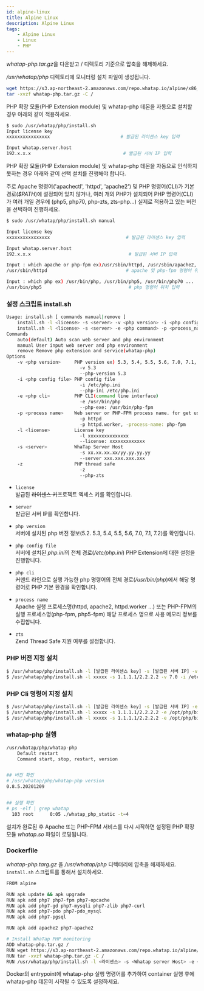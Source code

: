 ```yaml
---
id: alpine-linux
title: Alpine Linux
description: Alpine Linux
tags:
    - Alpine Linux
    - Linux
    - PHP
---
```

<!-- 전체적으로 구조 다시 잡아야 함 -->
<!-- / 디렉토리 기준? -->
*whatap-php.tar.gz*을 다운받고 / 디렉토리 기준으로 압축을 해제하세요.

*/usr/whatap/php* 디렉토리에 모니터링 설치 파일이 생성됩니다.

```bash
wget https://s3.ap-northeast-2.amazonaws.com/repo.whatap.io/alpine/x86_64/whatap-php.tar.gz
tar -xvzf whatap-php.tar.gz -C /
```

PHP 확장 모듈(PHP Extension module) 및 whatap-php 데몬을 자동으로 설치할 경우 아래와 같이 적용하세요.

```bash
$ sudo /usr/whatap/php/install.sh
Input license key
xxxxxxxxxxxxxxxx                          # 발급된 라이센스 key 입력

Input whatap.server.host
192.x.x.x                                  # 발급된 서버 IP 입력
```

PHP 확장 모듈(PHP Extension module) 및 whatap-php 데몬을 자동으로 인식하지 못하는 경우 아래와 같이 선택 설치를 진행해야 합니다.

주로 Apache 명령어('apachectl', 'httpd', 'apache2') 및 PHP 명령어(CLI)가 기본 경로(*$PATH*)에 설정되어 있지 않거나, 여러 개의 PHP가 설치되어 PHP 명령어(CLI)가 여러 개일 경우에 (php5, php70, php-zts, zts-php…) 실제로 적용하고 있는 버전을 선택하여 진행하세요.

```bash
$ sudo /usr/whatap/php/install.sh manual

Input license key
xxxxxxxxxxxxxxxx                            # 발급된 라이센스 key 입력

Input whatap.server.host
192.x.x.x                                    # 발급된 서버 IP 입력

Input : which apache or php-fpm ex)/usr/sbin/httpd, /usr/sbin/apache2, /usr/sbin/php-fpm ...
/usr/sbin/httpd                             # apache 및 php-fpm 명령어 위치 입력

Input : which php ex) /usr/bin/php, /usr/bin/php5, /usr/bin/php70 ...
/usr/bin/php5                                # php 명령어 위치 입력
```

### 설정 스크립트 install.sh

```bash title=SH
Usage: install.sh [ commands manual|remove ]
    install.sh -l <license> -s <server> -v <php version> -i <php config file> -p <process_name> [-z ]
    install.sh -l <license> -s <server> -e <php command> -p <process_name> [-z ]
Commands
    auto(default) Auto scan web server and php environment
    manual User input web server and php environment
    remove Remove php extension and service(whatap-php)
Options
    -v <php version>     PHP version ex) 5.3, 5.4, 5.5, 5.6, 7.0, 7.1, 7.2, 7.3, 7.4, 8.0
                           -v 5.3
                           --php-version 5.3
    -i <php config file> PHP config file
                           -i /etc/php.ini
                           --php-ini /etc/php.ini
    -e <php cli>         PHP CLI(command line interface)
                           -e /usr/bin/php
                           --php-exe: /usr/bin/php-fpm
    -p <process name>    Web server or PHP-FPM process name. for get used memory
                           -p httpd
                           -p httpd.worker, -process-name: php-fpm
    -l <license>         License key
                           -l xxxxxxxxxxxxxxx
                           --license: xxxxxxxxxxxxx
    -s <server>          WhaTap Server Host
                           -s xx.xx.xx.xx/yy.yy.yy.yy
                           --server xxx.xxx.xxx.xxx
    -z                   PHP thread safe
                           -z
                           --php-zts
```
<!-- 라이센스 key -> 프로젝트 엑세스 키? -->
<!-- 옵션?? -->
* `license`  
    발급된 ~~라이센스 키~~프로젝트 엑세스 키를 확인합니다.

* `server`  
    발급된 서버 IP를 확인합니다.

* `php version`  
    서버에 설치된 php 버전 정보(5.2. 5.3, 5.4, 5.5, 5.6, 7.0, 7.1, 7.2)를 확인합니다.

* `php config file`  
    서버에 설치된 *php.ini*의 전체 경로(*/etc/php.ini*) PHP Extension에 대한 설정을 진행합니다.

* `php cli`  
    커맨드 라인으로 실행 가능한 php 명령어의 전체 경로(*/usr/bin/php*)에서 해당 명령어로 PHP 기본 환경을 확인합니다.

* `process name`  
    Apache 실행 프로세스명(httpd, apache2, httpd.worker …) 또는 PHP-FPM의 실행 프로세스명(php-fpm, php5-fpm) 해당 프로세스 명으로 사용 메모리 정보를 수집합니다.

* `zts`  
    Zend Thread Safe 지원 여부를 설정합니다.

### PHP 버전 지정 설치

```bash title=SH
$ /usr/whatap/php/install.sh -l [발급된 라이센스 key] -s [발급된 서버 IP] -v [PHP 버전 x.x] -i [php.ini 의 전체 경로] -p [프로세스명]
$ /usr/whatap/php/install.sh -l xxxxx -s 1.1.1.1/2.2.2.2 -v 7.0 -i /etc/php.ini -p httpd [-z]
```

### PHP Cli 명령어 지정 설치

```bash title=SH
$ /usr/whatap/php/install.sh -l [발급된 라이센스 key] -s [발급된 서버 IP] -e [PHP Cli] -p [프로세스명]
$ /usr/whatap/php/install.sh -l xxxxx -s 1.1.1.1/2.2.2.2 -e /opt/php/bin/php -p apache2
$ /usr/whatap/php/install.sh -l xxxxx -s 1.1.1.1/2.2.2.2 -e /opt/php/bin/php-fpm -p php-fpm
```

### whatap-php 실행

```bash title=SH
/usr/whatap/php/whatap-php
    Default restart
    Command start, stop, restart, version


## 버전 확인
# /usr/whatap/php/whatap-php version
0.8.5.20201209


## 실행 확인
# ps -elf | grep whatap
  103 root      0:05 ./whatap_php_static -t=4
```
설치가 완료된 후 Apache 또는 PHP-FPM 서비스를 다시 시작하면 설정된 PHP 확장 모듈 *whatap.so* 파일이 로딩됩니다.

### Dockerfile

*whatap-php.targ.gz* 을 */usr/whatap/php* 디렉터리에 압축을 해제하세요. `install.sh` 스크립트를 통해서 설치하세요.

```bash title=SH
FROM alpine

RUN apk update && apk upgrade
RUN apk add php7 php7-fpm php7-opcache
RUN apk add php7-gd php7-mysqli php7-zlib php7-curl
RUN apk add php7-pdo php7-pdo_mysql
RUN apk add php7-pgsql

RUN apk add apache2 php7-apache2

# Install WhaTap PHP monitoring
ADD whatap-php.tar.gz /
RUN wget https://s3.ap-northeast-2.amazonaws.com/repo.whatap.io/alpine/x86_64/whatap-php.tar.gz
RUN tar -xvzf whatap-php.tar.gz -C /
RUN /usr/whatap/php/install.sh -l <라이센스> -s <Whatap server Host> -e <php CLI 경로> -p <프로세스 이름>
```

Docker의 entrypoint에 whatap-php 실행 명령어를 추가하여 container 실행 후에 whatap-php 데몬이 시작될 수 있도록 설정하세요.